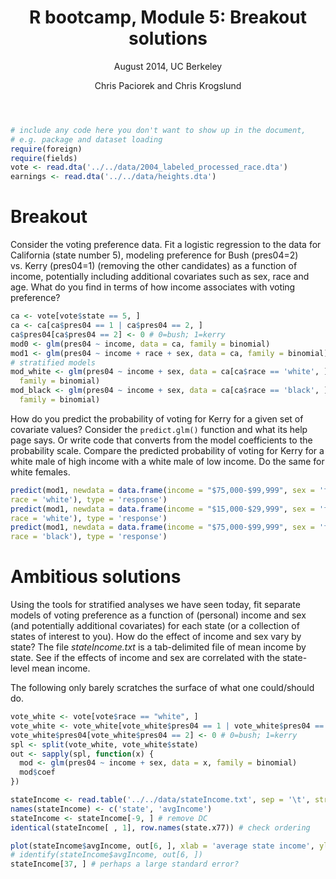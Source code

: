 % R bootcamp, Module 5: Breakout solutions
% August 2014, UC Berkeley
% Chris Paciorek and Chris Krogslund

```r
# include any code here you don't want to show up in the document,
# e.g. package and dataset loading
require(foreign)
require(fields)
vote <- read.dta('../../data/2004_labeled_processed_race.dta')
earnings <- read.dta('../../data/heights.dta')
```

# Breakout

Consider the voting preference data. Fit a logistic regression to the data for California (state number 5), modeling preference for Bush (pres04=2) vs. Kerry (pres04=1) (removing the other candidates) as a function of income, potentially including additional covariates such as sex, race and age. What do you find in terms of how income associates with voting preference?

```r
ca <- vote[vote$state == 5, ]
ca <- ca[ca$pres04 == 1 | ca$pres04 == 2, ]
ca$pres04[ca$pres04 == 2] <- 0 # 0=bush; 1=kerry
mod0 <- glm(pres04 ~ income, data = ca, family = binomial)
mod1 <- glm(pres04 ~ income + race + sex, data = ca, family = binomial)
# stratified models
mod_white <- glm(pres04 ~ income + sex, data = ca[ca$race == 'white', ], 
  family = binomial)
mod_black <- glm(pres04 ~ income + sex, data = ca[ca$race == 'black', ], 
  family = binomial)
```

How do you predict the probability of voting for Kerry for a given set of covariate values? Consider the `predict.glm()` function and what its help page says. Or write code that converts from the model coefficients to the probability scale. Compare the predicted probability of voting for Kerry for a white male of high income with a white male of low income. Do the same for white females. 

```r
predict(mod1, newdata = data.frame(income = "$75,000-$99,999", sex = 'female', 
race = 'white'), type = 'response')
predict(mod1, newdata = data.frame(income = "$15,000-$29,999", sex = 'female', 
race = 'white'), type = 'response')
predict(mod1, newdata = data.frame(income = "$75,000-$99,999", sex = 'female', 
race = 'black'), type = 'response')
```


# Ambitious solutions

Using the tools for stratified analyses we have seen today, fit separate models of voting preference as a function of (personal) income and sex (and potentially additional covariates) for each state (or a collection of states of interest to you). How do the effect of income and sex vary by state? The file *stateIncome.txt* is a tab-delimited file of mean income by state. See if the effects of income and sex are correlated with the state-level mean income. 

The following only barely scratches the surface of what one could/should do.

```r
vote_white <- vote[vote$race == "white", ]
vote_white <- vote_white[vote_white$pres04 == 1 | vote_white$pres04 == 2, ]
vote_white$pres04[vote_white$pres04 == 2] <- 0 # 0=bush; 1=kerry
spl <- split(vote_white, vote_white$state)
out <- sapply(spl, function(x) {
  mod <- glm(pres04 ~ income + sex, data = x, family = binomial)
  mod$coef
})

stateIncome <- read.table('../../data/stateIncome.txt', sep = '\t', stringsAsFactors = FALSE)
names(stateIncome) <- c('state', 'avgIncome')
stateIncome <- stateIncome[-9, ] # remove DC
identical(stateIncome[ , 1], row.names(state.x77)) # check ordering

plot(stateIncome$avgIncome, out[6, ], xlab = 'average state income', ylab = 'female effect')
# identify(stateIncome$avgIncome, out[6, ])
stateIncome[37, ] # perhaps a large standard error?
```

